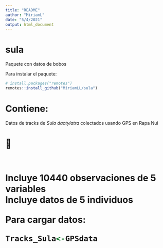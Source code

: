 ```yaml
---
title: "README"
author: "MiriamL"
date: "5/4/2021"
output: html_document
---
```


# sula
Paquete con datos de bobos

Para instalar el paquete:
```r
# install.packages("remotes")
remotes::install_github("MiriamLL/sula")
```

# Contiene:
Datos de tracks de _Sula dactylatra_ colectados usando GPS en Rapa Nui<br> 
<h1>🗿<h1>
<br>
Incluye 10440 observaciones de 5 variables <br>
Incluye datos de 5 individuos <br>

Para cargar datos:
```r
Tracks_Sula<-GPSdata
```


